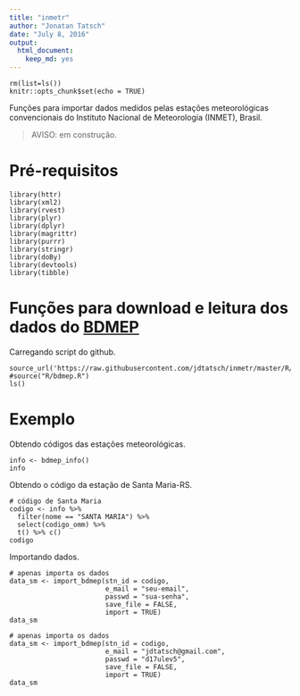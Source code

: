 ```yaml
---
title: "inmetr"
author: "Jonatan Tatsch"
date: "July 8, 2016"
output: 
  html_document: 
    keep_md: yes
---
```


```r0
rm(list=ls())
knitr::opts_chunk$set(echo = TRUE)
```

Funções para importar dados medidos pelas estações meteorológicas convencionais do Instituto Nacional de Meteorologia (INMET), Brasil.

> AVISO: em construção.

# Pré-requisitos

```r1
library(httr)
library(xml2)
library(rvest)
library(plyr)
library(dplyr)
library(magrittr)
library(purrr)
library(stringr)
library(doBy)
library(devtools)
library(tibble)
```

# Funções para download e leitura dos dados do [BDMEP](http://www.inmet.gov.br/projetos/rede/pesquisa/)

Carregando script do github.

```r2
source_url('https://raw.githubusercontent.com/jdtatsch/inmetr/master/R/bdmep.R')
#source("R/bdmep.R")
ls()
```

# Exemplo

Obtendo códigos das estações meteorológicas.

```r3
info <- bdmep_info()
info
```

Obtendo o código da estação de Santa Maria-RS.

```r4
# código de Santa Maria
codigo <- info %>% 
  filter(nome == "SANTA MARIA") %>%
  select(codigo_omm) %>%
  t() %>% c()
codigo
```

Importando dados.


```r5
# apenas importa os dados
data_sm <- import_bdmep(stn_id = codigo, 
                        e_mail = "seu-email",
                        passwd = "sua-senha",
                        save_file = FALSE, 
                        import = TRUE)
data_sm
```

```r6
# apenas importa os dados
data_sm <- import_bdmep(stn_id = codigo, 
                        e_mail = "jdtatsch@gmail.com",
                        passwd = "d17ulev5",
                        save_file = FALSE, 
                        import = TRUE)
data_sm
```

